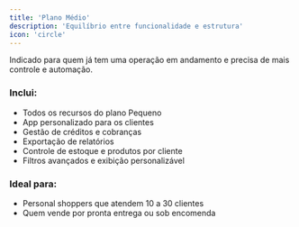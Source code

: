 ```yaml
---
title: 'Plano Médio'
description: 'Equilíbrio entre funcionalidade e estrutura'
icon: 'circle'
---
```


Indicado para quem já tem uma operação em andamento e precisa de mais controle e automação.

### Inclui:

- Todos os recursos do plano Pequeno
- App personalizado para os clientes
- Gestão de créditos e cobranças
- Exportação de relatórios
- Controle de estoque e produtos por cliente
- Filtros avançados e exibição personalizável

### Ideal para:

- Personal shoppers que atendem 10 a 30 clientes
- Quem vende por pronta entrega ou sob encomenda
